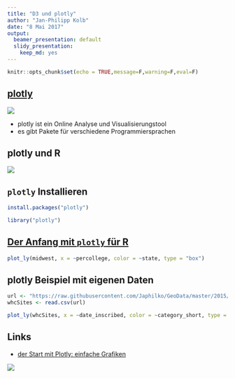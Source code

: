 ```yaml
---
title: "D3 und plotly"
author: "Jan-Philipp Kolb"
date: "8 Mai 2017"
output:
  beamer_presentation: default
  slidy_presentation:
    keep_md: yes
---
```


```r
knitr::opts_chunk$set(echo = TRUE,message=F,warning=F,eval=F)
```

## [plotly ](https://plot.ly/)

![](figure/plotlyLogo.PNG)

- plotly ist ein Online Analyse und Visualisierungstool
- es gibt Pakete für verschiedene Programmiersprachen

## plotly und R

![](figure/plotlyR.PNG)

## `plotly` Installieren

```r
install.packages("plotly")
```


```r
library("plotly")
```


## [Der Anfang mit `plotly` für R](https://plot.ly/r/getting-started/)

```r
plot_ly(midwest, x = ~percollege, color = ~state, type = "box")
```

<!--
![](figure/plotlyEx.png)
-->

## plotly Beispiel mit eigenen Daten

```r
url <- "https://raw.githubusercontent.com/Japhilko/GeoData/master/2015/data/whcSites.csv"
whcSites <- read.csv(url) 
```

```r
plot_ly(whcSites, x = ~date_inscribed, color = ~category_short, type = "box")
```



## Links

- [der Start mit Plotly: einfache Grafiken](https://www.r-bloggers.com/getting-started-with-plotly-basic-plots/)

![](figure/plotlyRbloggers.PNG)